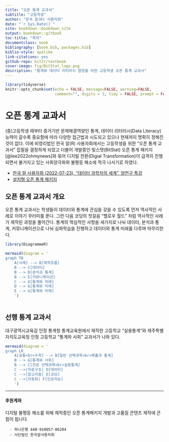 ```yaml
--- 
title: "오픈 통계 교과서"
subtitle: "고등학생"
author: "한국 알(R) 사용자회"
date: "`r Sys.Date()`"
site: bookdown::bookdown_site
output: bookdown::gitbook
toc-title: "목차"   
documentclass: book
bibliography: [book.bib, packages.bib]
biblio-style: apalike
link-citations: yes
github-repo: bit2r/textbook
cover-image: fig/BitStat_logo.png
description: "통계와 데이터 리터러시 함양을 위한 고등학생 오픈 통계 교과서"
---
```


``` r
library(tidyverse)
knitr::opts_chunk$set(echo = FALSE, message=FALSE, warning=FALSE,
                      comment="", digits = 3, tidy = FALSE, prompt = FALSE, fig.align = 'center')
```

# 오픈 통계 교과서

(중)고등학생 때부터 증거기반 문제해결역량인 통계, 
데이터 리터러시(Data Literacy) 능력이 갈수록 중요함에 따라 다양한 접근법과 
시도되고 있으나 현재까지 명확히 정해진 것이 없다.
이에 비영리법인 한국 알(R) 사용자회에서는 고등학생을 위한 "오픈 통계 교과서"
집필을 결정하게 되었고 더불어 개발중인 빛스탯(BitStat) 오픈 통계 패키지[@lee2022ohmynews]와 묶어 
디지털 전환(Digial Transformation)이 급격히 진행되면서 불거지고 있는 
사회양극화와 불평등 해소에 적극 나서기로 하였다.


- [한국 알 사용자회 (2022-07-23), "데이터 과학자의 세계", 양천구 특강](http://aispiration.com/ds-authoring/ds-world-student.html)
- [설치형 오픈 통계 패키지](https://r2bit.com/Rcmdr/)

## 오픈 통계 교과서 개요

오픈 통계 교과서는 학생들이 데이터와 통계에 관심을 갖을 수 있도록 먼저 역사적인 사례로 이야기 꾸러미를 푼다.
그런 다음 코딩의 첫걸음 "헬로우 월드" 처럼 역사적인 사례가 제작된 과정을 풀어간다.
통계의 핵심적인 사항을 세가지로 나눠 데이터, 분석과 통계, 커뮤니케이션으로 나눠 심화학습을 진행하고
데이터와 통계 미래를 다루며 마무리한다.


```r
library(DiagrammeR)

mermaid(diagram = '
graph TB    
    A[사례] --> B[제작흐름]
    B --> C[데이터]
    B --> D[분석과 통계]
    B --> E[커뮤니케이션]
    C --> G[통계와 미래]
    D --> G[통계와 미래]
    E --> G[통계와 미래]
    ')
  
```


## 선행 통계 교과서

대구광역시교육감 인정 통계청 통계교육원에서 제작한 고등학교 "실용통계"와 제주특별자치도교육청 인정 고등학교
"통계와 사회" 교과서가 나와 있다.

```r
mermaid(diagram = '
graph LR    
    A[공통<br>수학] --> B[일반 선택과목<br>확률과 통계]
    B --> G[통계와 사회]
    B --> C[진로 선택과목<br>실용통계]
    C -->|자료구조| D[데이터]
    C -->|알고리즘| E[코딩]
    C -->|자동화| F[인공지능]
    ')
```


---

<h4> 후원계좌 </h4>

디지털 불평등 해소를 위해 제작중인 오픈 통계패키지 개발과 고품질 콘텐츠 제작에 큰 힘이 됩니다.

<div class="container">
  <div class="bd-callout bd-callout-primary">
      - 하나은행 448-910057-06204
      - 사단법인 한국알사용자회
  </div>
</div>


